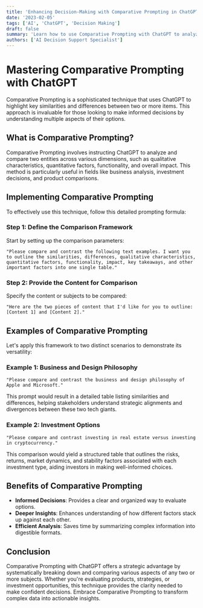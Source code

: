 ```yaml
---
title: 'Enhancing Decision-Making with Comparative Prompting in ChatGPT'
date: '2023-02-05'
tags: ['AI', 'ChatGPT', 'Decision Making']
draft: false
summary: 'Learn how to use Comparative Prompting with ChatGPT to analyze and compare various options, facilitating deeper insights and informed decision-making.'
authors: ['AI Decision Support Specialist']
---
```


# Mastering Comparative Prompting with ChatGPT

Comparative Prompting is a sophisticated technique that uses ChatGPT to highlight key similarities and differences between two or more items. This approach is invaluable for those looking to make informed decisions by understanding multiple aspects of their options.

## What is Comparative Prompting?

Comparative Prompting involves instructing ChatGPT to analyze and compare two entities across various dimensions, such as qualitative characteristics, quantitative factors, functionality, and overall impact. This method is particularly useful in fields like business analysis, investment decisions, and product comparisons.

## Implementing Comparative Prompting

To effectively use this technique, follow this detailed prompting formula:

### Step 1: Define the Comparison Framework

Start by setting up the comparison parameters:

```plaintext
"Please compare and contrast the following text examples. I want you to outline the similarities, differences, qualitative characteristics, quantitative factors, functionality, impact, key takeaways, and other important factors into one single table."
```

### Step 2: Provide the Content for Comparison

Specify the content or subjects to be compared:

```plaintext
"Here are the two pieces of content that I'd like for you to outline: [Content 1] and [Content 2]."
```

## Examples of Comparative Prompting

Let's apply this framework to two distinct scenarios to demonstrate its versatility:

### Example 1: Business and Design Philosophy

```plaintext
"Please compare and contrast the business and design philosophy of Apple and Microsoft."
```

This prompt would result in a detailed table listing similarities and differences, helping stakeholders understand strategic alignments and divergences between these two tech giants.

### Example 2: Investment Options

```plaintext
"Please compare and contrast investing in real estate versus investing in cryptocurrency."
```

This comparison would yield a structured table that outlines the risks, returns, market dynamics, and stability factors associated with each investment type, aiding investors in making well-informed choices.

## Benefits of Comparative Prompting

- **Informed Decisions**: Provides a clear and organized way to evaluate options.
- **Deeper Insights**: Enhances understanding of how different factors stack up against each other.
- **Efficient Analysis**: Saves time by summarizing complex information into digestible formats.

## Conclusion

Comparative Prompting with ChatGPT offers a strategic advantage by systematically breaking down and comparing various aspects of any two or more subjects. Whether you're evaluating products, strategies, or investment opportunities, this technique provides the clarity needed to make confident decisions. Embrace Comparative Prompting to transform complex data into actionable insights.
